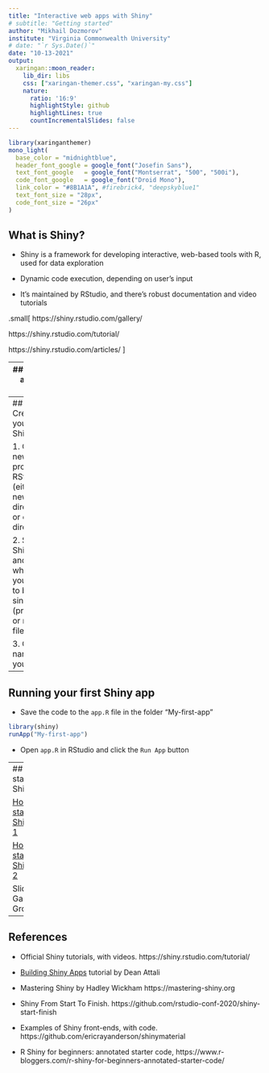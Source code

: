 ```yaml
---
title: "Interactive web apps with Shiny"
# subtitle: "Getting started"
author: "Mikhail Dozmorov"
institute: "Virginia Commonwealth University"
# date: "`r Sys.Date()`"
date: "10-13-2021"
output:
  xaringan::moon_reader:
    lib_dir: libs
    css: ["xaringan-themer.css", "xaringan-my.css"]
    nature:
      ratio: '16:9'
      highlightStyle: github
      highlightLines: true
      countIncrementalSlides: false
---
```


```r
library(xaringanthemer)
mono_light(
  base_color = "midnightblue",
  header_font_google = google_font("Josefin Sans"),
  text_font_google   = google_font("Montserrat", "500", "500i"),
  code_font_google   = google_font("Droid Mono"),
  link_color = "#8B1A1A", #firebrick4, "deepskyblue1"
  text_font_size = "28px",
  code_font_size = "26px"
)
```

## What is Shiny?

- Shiny is a framework for developing interactive, web-based tools with R, used for data exploration

- Dynamic code execution, depending on user's input

- It's maintained by RStudio, and there's robust documentation and video tutorials

.small[ https://shiny.rstudio.com/gallery/

https://shiny.rstudio.com/tutorial/

https://shiny.rstudio.com/articles/
]

---
## Parts of a Shiny App

At minimum, a Shiny app has two components:

- `ui.R` - User Interface, code to create front-end
- `server.R` - Server code performing functions in backend

It is possible to create a single file `app.R` containing code for both components

``` r
library(shiny)
ui <- fluidPage()
server <- function(input, output) {}
shinyApp(ui = ui, server = server)
```

.small[ https://shiny.rstudio.com/articles/app-formats.html ]

---
## Creating your first Shiny app

1. Create a new project in RStudio (either in a new directory or existing directory)

2. Select Shiny app and whether you want it to be a single file (preferred), or multiple files

3. Give a name to your app

---
## Running your first Shiny app

- Save the code to the `app.R` file in the folder "My-first-app"

``` r 
library(shiny) 
runApp("My-first-app")
```

- Open `app.R` in RStudio and click the `Run App` button

---
## How to start with Shiny

[How to start with Shiny, Part 1](https://github.com/rstudio-education/shiny.rstudio.com-tutorial/blob/master/how-to-start-shiny-part-1.pdf)

[How to start with Shiny, Part 2](https://dsba5122.com/files/shiny-reactivity.pdf)

Slides by Garrett Grolemund

---
## References

- Official Shiny tutorials, with videos. https://shiny.rstudio.com/tutorial/

- [Building Shiny Apps](https://deanattali.com/blog/building-shiny-apps-tutorial/) tutorial by Dean Attali

- Mastering Shiny by Hadley Wickham https://mastering-shiny.org

- Shiny From Start To Finish. https://github.com/rstudio-conf-2020/shiny-start-finish

- Examples of Shiny front-ends, with code. https://github.com/ericrayanderson/shinymaterial

- R Shiny for beginners: annotated starter code, https://www.r-bloggers.com/r-shiny-for-beginners-annotated-starter-code/



<!---
## Intro to Shiny

- [lecture4-shiny.pdf](../../slides/lecture4-shiny.pdf) by Katherine Wilson

- [iris-app.R](../../slides/iris-app.R)
-->































